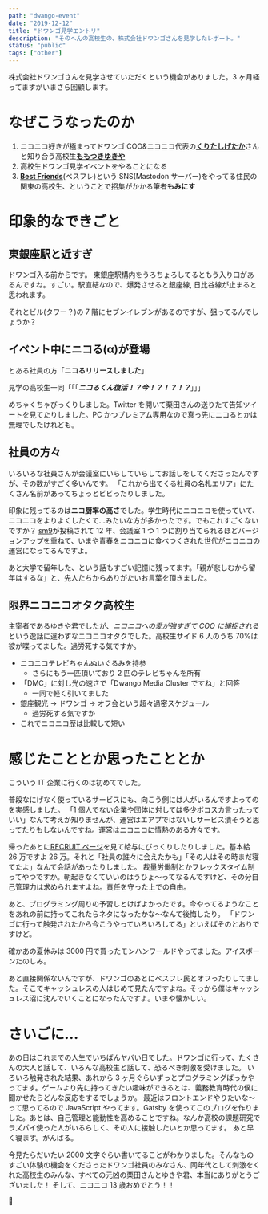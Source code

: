 ```yaml
---
path: "dwango-event"
date: "2019-12-12"
title: "ドワンゴ見学エントリ"
description: "そのへんの高校生の、株式会社ドワンゴさんを見学したレポート。"
status: "public"
tags: ["other"]
---
```


株式会社ドワンゴさんを見学させていただくという機会がありました。3 ヶ月経ってますがいまさら回顧します。

# なぜこうなったのか

1. ニコニコ好きが極まってドワンゴ COO&ニコニコ代表の[**くりたしげたか**](https://twitter.com/sigekun)さんと知り合う高校生[**ももつきゆきや**](https://twitter.com/@yukiyalien/)
2. 高校生ドワンゴ見学イベントをやることになる
3. [**Best Friends**](https://best-friends.chat)(ベスフレ)という SNS(Mastodon サーバー)をやってる住民の関東の高校生、ということで招集がかかる筆者**もみにす**

# 印象的なできごと

## 東銀座駅と近すぎ

ドワンゴ入る前からです。
東銀座駅構内をうろちょろしてるともう入り口があるんですね。すごい。駅直結なので、爆発させると銀座線, 日比谷線が止まると思われます。

それとビル(タワー？)の 7 階にセブンイレブンがあるのですが、狙ってるんでしょうか？

## イベント中にニコる(α)が登場

とある社員の方「**ニコるリリースしました**」

見学の高校生一同「「「**_ニコるくん復活！？今！？！？！？_**」」」

めちゃくちゃびっくりしました。Twitter を開いて栗田さんの送りたて告知ツイートを見てたりしました。PC かつプレミアム専用なので真っ先にニコるとかは無理でしたけれども。

## 社員の方々

いろいろな社員さんが会議室にいらしていらしてお話しをしてくださったんですが、その数がすごく多いんです。
「これから出てくる社員の名札エリア」にたくさん名前があってちょっとビビったりしました。

印象に残ってるのは**ニコ厨率の高さ**でした。学生時代にニコニコを使っていて、ニコニコをよりよくしたくて…みたいな方が多かったです。でもこれすごくないですか？
[sm9](https://www.nicovideo.jp/watch/sm9)が投稿されて 12 年、会議室 1 つ 1 つに割り当てられるほどバージョンアップを重ねて、いまや青春をニコニコに食べつくされた世代がニコニコの運営になってるんですよ。

あと大学で留年した、という話もすごい記憶に残ってます。「親が悲しむから留年はするな」と、先人たちからありがたいお言葉を頂きました。

## 限界ニコニコオタク高校生

主宰者であるゆきや君でしたが、*ニコニコへの愛が強すぎて COO に捕捉される*という逸話に違わずなニコニコオタクでした。高校生サイド 6 人のうち 70%は彼が喋ってました。過労死する気ですか。

- ニコニコテレビちゃんぬいぐるみを持参
  - さらにもう一匹頂いており 2 匹のテレビちゃんを所有
- 「DMC」に対し光の速さで「Dwango Media Cluster ですね」と回答
  - 一同で軽く引いてました
- 銀座観光 → ドワンゴ → オフ会という超々過密スケジュール
  - 過労死する気ですか
- これでニコニコ歴は比較して短い

# 感じたこととか思ったこととか

こういう IT 企業に行くのは初めてでした。

普段なにげなく使っているサービスにも、向こう側には人がいるんですよってのを実感しました。
「1 個人でない企業や団体に対しては多少ボコスカ言ったっていい」なんて考えか知りませんが、運営はエアプではないしサービス潰そうと思ってたりもしないんですね。運営はニコニコに情熱のある方々です。

帰ったあとに[RECRUIT ページ](https://dwango.co.jp/saiyo/)を見て給与にびっくりしたりしました。基本給 26 万ですよ 26 万。それと「社員の誰々に会えたかも」「その人はその時まだ寝てたよ」なんて会話があったりしました。
裁量労働制とかフレックスタイム制ってやつですか。朝起きなくていいのはうひょ～ってなるんですけど、その分自己管理力は求められますよね。責任を守った上での自由。

あと、プログラミング周りの予習しとけばよかったです。今やってるようなことをあれの前に持ってこれたらネタになったかな～なんて後悔したり。
「ドワンゴに行って触発されたから今こうやっていろいろしてる」といえばそのとおりですけど。

確かあの夏休みは 3000 円で買ったモンハンワールドやってました。アイスボーンたのしみ。

あと直接関係ないんですが、ドワンゴのあとにベスフレ民とオフったりしてました。そこでキャッシュレスの人はじめて見たんですよね。そっから僕はキャッシュレス沼に沈んでいくことになったんですよ。いまや懐かしい。

# さいごに…

あの日はこれまでの人生でいちばんヤバい日でした。ドワンゴに行って、たくさんの大人と話して、いろんな高校生と話して、恐るべき刺激を受けました。
いろいろ触発された結果、あれから 3 ヶ月ぐらいずっとプログラミングばっかやってます。ゲームより先に持ってきたい趣味ができるとは、義務教育時代の僕に聞かせたらどんな反応をするでしょうか。
最近はフロントエンドやりたいな～って思ってるので JavaScript やってます。Gatsby を使ってこのブログを作りました。あとは、自己管理と能動性を高めることですね。なんか高校の課題研究でラズパイ使った人がいるらしく、その人に接触したいとか思ってます。 あと早く寝ます。がんばる。

今見たらだいたい 2000 文字ぐらい書いてることがわかりました。そんなものすごい体験の機会をくださったドワンゴ社員のみなさん、同年代として刺激をくれた高校生のみんな、すべての元凶の栗田さんとゆきや君、本当にありがとうございました！
そして、ニコニコ 13 歳おめでとう！！

<p className="text-300 text-center">🎉</p>
